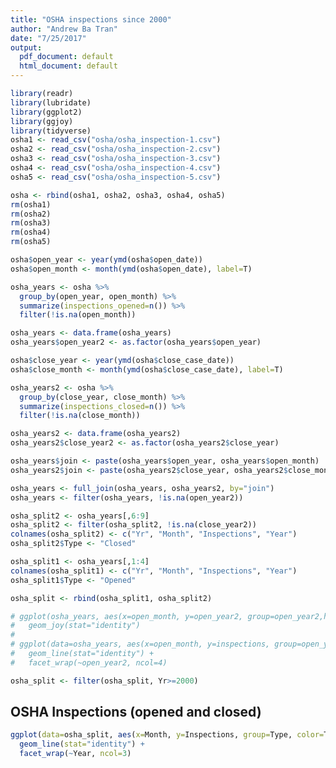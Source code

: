 ```yaml
---
title: "OSHA inspections since 2000"
author: "Andrew Ba Tran"
date: "7/25/2017"
output:
  pdf_document: default
  html_document: default
---
```


```r
library(readr)
library(lubridate)
library(ggplot2)
library(ggjoy)
library(tidyverse)
osha1 <- read_csv("osha/osha_inspection-1.csv")
osha2 <- read_csv("osha/osha_inspection-2.csv")
osha3 <- read_csv("osha/osha_inspection-3.csv")
osha4 <- read_csv("osha/osha_inspection-4.csv")
osha5 <- read_csv("osha/osha_inspection-5.csv")

osha <- rbind(osha1, osha2, osha3, osha4, osha5)
rm(osha1)
rm(osha2)
rm(osha3)
rm(osha4)
rm(osha5)

osha$open_year <- year(ymd(osha$open_date))
osha$open_month <- month(ymd(osha$open_date), label=T)

osha_years <- osha %>% 
  group_by(open_year, open_month) %>% 
  summarize(inspections_opened=n()) %>%
  filter(!is.na(open_month))

osha_years <- data.frame(osha_years)
osha_years$open_year2 <- as.factor(osha_years$open_year)

osha$close_year <- year(ymd(osha$close_case_date))
osha$close_month <- month(ymd(osha$close_case_date), label=T)

osha_years2 <- osha %>% 
  group_by(close_year, close_month) %>% 
  summarize(inspections_closed=n()) %>%
  filter(!is.na(close_month))

osha_years2 <- data.frame(osha_years2)
osha_years2$close_year2 <- as.factor(osha_years2$close_year)

osha_years$join <- paste(osha_years$open_year, osha_years$open_month)
osha_years2$join <- paste(osha_years2$close_year, osha_years2$close_month)

osha_years <- full_join(osha_years, osha_years2, by="join")
osha_years <- filter(osha_years, !is.na(open_year2))

osha_split2 <- osha_years[,6:9]
osha_split2 <- filter(osha_split2, !is.na(close_year2))
colnames(osha_split2) <- c("Yr", "Month", "Inspections", "Year")
osha_split2$Type <- "Closed"

osha_split1 <- osha_years[,1:4]
colnames(osha_split1) <- c("Yr", "Month", "Inspections", "Year")
osha_split1$Type <- "Opened"

osha_split <- rbind(osha_split1, osha_split2)

# ggplot(osha_years, aes(x=open_month, y=open_year2, group=open_year2,height=inspections)) +
#   geom_joy(stat="identity")
# 
# ggplot(data=osha_years, aes(x=open_month, y=inspections, group=open_year2)) +
#   geom_line(stat="identity") +
#   facet_wrap(~open_year2, ncol=4)

osha_split <- filter(osha_split, Yr>=2000)


```

## OSHA Inspections (opened and closed)

```r
ggplot(data=osha_split, aes(x=Month, y=Inspections, group=Type, color=Type)) +
  geom_line(stat="identity") +
  facet_wrap(~Year, ncol=3)
```
